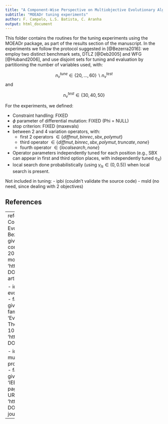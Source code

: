 ```yaml
---
title: "A Component-Wise Perspective on Multiobjective Evolutionary Algorithms based on Decomposition"
subtitle: "MOEADr tuning experiments"
author: F. Campelo, L.S. Batista, C. Aranha
output: html_document
---
```


This folder contains the routines for the tuning experiments using the MOEADr package, as part of the results section of the manuscript. In the experiments we follow the protocol suggested in [@Bezerra2016]: we employ two distinct benchmark sets, DTLZ [@Deb2005] and WFG [@Huband2006], and use disjoint sets for tuning and evaluation by partitioning the number of variables used, with:

$$
n_v^{tune} \in \left\{20,\dotsc,60\right\} \backslash n_v^{test}
$$
and 

$$ 
n_v^{test} \in \left\{30,40,50\right\}
$$


For the experiments, we defined:

- Constraint handling: FIXED
- $\phi$ parameter of differential mutation: FIXED (Phi = NULL)
- stop criterion: FIXED (maxevals)
- between 2 and 4 variation operators, with:
    - first 2 operators $\in \left\{diffmut,binrec,sbx,polymut\right\}$
    - third operator $\in \left\{diffmut,binrec,sbx,polymut,truncate,none\right\}$
    - fourth operator $\in \left\{localsearch,none\right\}$
- Operator parameters independently tuned for each position (e.g., SBX can appear in first and third option places, with independently tuned $\eta_X$)
- local search done probabilistically (using $\gamma_{ls}\in(0,0.5)$) when local search is present.


Not included in tuning:
- ipbi (couldn't validate the source code)
- msld (no need, since dealing with 2 objectives)






## References

---
references:
- id: Bezerra2016
  title: 'Automatic Component-wise Design of Multi-objective Evolutionary
Algorithms'
  author: 
    - family: Bezerra
      given: Leonardo
    - family: López-Ibañez
      given: Manuel
    - family: Stützle
      given: Thomas
  container-title: 'IEEE Trans. Evol. Comp.'
  volume: 20
  issue: 3
  page: 403-417
  issued:
    year: 2016
    month: 8
  URL: 'http://dx.doi.org/10.1109/TEVC.2015.2474158'
  DOI: 10.1109/TEVC.2015.2474158
  type: article-journal

- id: Deb2005
  title: 'Scalable test problems for evolutionary multiobjective optimization'
  author: 
    - family: Deb
      given: Kalyanmoy
    - family: Thiele
      given: Lothar
    - family: Laumanns
      given: Marco
    - family: Eckart
      given: Zitzler
  container-title: 'Evolutionary Multiobjective Optimization: Theoretical Advances and Applications'
  page: 105-145
  issued:
    year: 2005
    month: 1
  URL: 'http://dx.doi.org/10.1007/1-84628-137-7_6'
  DOI: 10.1007/1-84628-137-7_6
  type: chapter
  
- id: Huband2006
  title: 'A review of multiobjective test problems and a scalable test problem toolkit'
  author: 
    - family: Huband
      given: S
    - family: Hingston
      given: P
    - family: Barone
      given: L
    - family: While
      given: L
  container-title: 'IEEE Trans. Evol. Comp.'
  volume: 10
  issue: 5
  page: 477-506
  issued:
    year: 2006
    month: 10
  URL: 'http://dx.doi.org/10.1109/TEVC.2005.861417'
  DOI: 10.1109/TEVC.2005.861417
  type: article-journal
---
